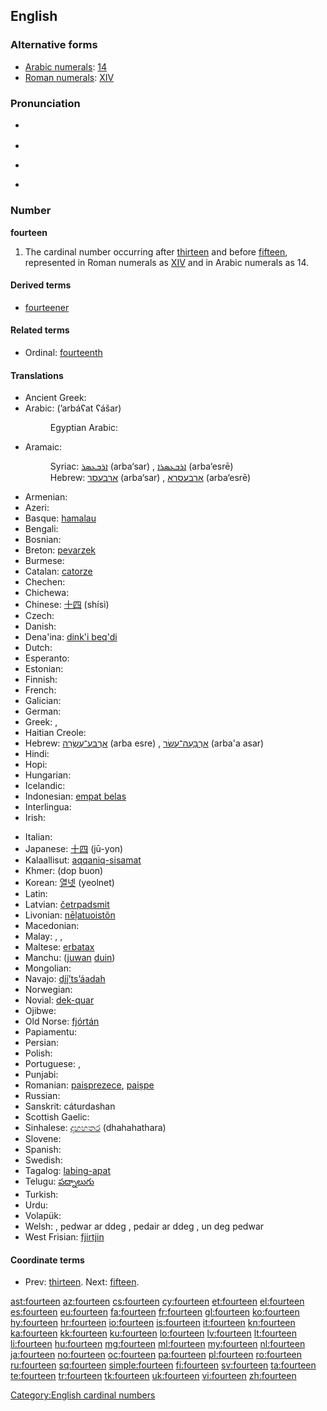 ==English==
{{wikipedia}}

===Alternative forms===
* [[w:Arabic numerals|Arabic numerals]]: [[14]]
* [[w:Roman numerals|Roman numerals]]: [[XIV]]

===Pronunciation===
* {{qualifier|next word stressed near the first syllable}}
*: {{a|UK}} {{IPA|/ˈfɔː.tiːn/}}
*: {{a|US}} {{IPA|/ˈfɔɹ.tin/}}
* {{audio|en-us-fourteen.ogg|Audio (US)}}
* {{qualifier|next word stressed after the first syllable}}
*: {{a|UK}} {{IPA|/ˌfɔːˈtiːn/}}
*: {{a|US}} {{IPA|/ˌfɔɹˈtin/}}
* {{rhymes|iːn}}

===Number===
'''fourteen'''

# The cardinal number occurring after [[thirteen]] and before [[fifteen]], represented in Roman numerals as [[XIV]] and in Arabic numerals as 14.

====Derived terms====
* [[fourteener]]

====Related terms====
* Ordinal: [[fourteenth]]

====Translations====
{{trans-top|cardinal number}}
* Ancient Greek: {{t-|grc|δεκατέσσαρες|tr=dekatéssares}}
* Arabic: {{Arab|[[اربعة عشر]]}} (’arbáʕat ʕášar)
*: Egyptian Arabic: {{tø|arz|اربعتاشر|alt=أربعتاشر|tr='arbaʕtaashar|sc=Arab|xs=Egyptian Arabic}}
* Aramaic:
*: Syriac: [[ܐܪܒܥܣܪ]] (arba‘sar) {{m}}, [[ܐܪܒܥܣܪܐ]] (arba‘esrē) {{f}}
*: Hebrew: [[ארבעסר]] (arba‘sar) {{m}}, [[ארבעסרא]] (arba‘esrē) {{f}}
* Armenian: {{t+|hy|տասնչորս|tr=tasnčors}}
* Azeri: {{t|az|on dörd}}
* Basque: [[hamalau]]
* Bengali: {{t|bn|চোদ্দ|tr=coddô}}
* Bosnian: {{t-|bs|četrnaest}}
* Breton: [[pevarzek]]
* Burmese: {{t|my|ဆယ့်လေး|tr=hsè.le:|sc=Mymr}}
* Catalan: [[catorze]]
* Chechen: {{tø|ce|дейтта|tr=deytta}}
* Chichewa: {{tø|ny|khumi n'zinayi}}
* Chinese: [[十四]] (shísì)
* Czech: {{t-|cs|čtrnáct}}
* Danish: {{t+|da|fjorten}}
* Dena'ina: [[dink'i beq'di]]
* Dutch: {{t+|nl|veertien|f}}
* Esperanto: {{t-|eo|dek kvar|xs=Esperanto}}
* Estonian: {{t-|et|neliteist}}
* Finnish: {{t+|fi|neljätoista}}
* French: {{t+|fr|quatorze|m}}
* Galician: {{t+|gl|catorce|xs=Galician}}
* German: {{t+|de|vierzehn}}
* Greek: {{t+|el|δεκατέσσερις|m|f|tr=dekatésseris}}, {{t+|el|δεκατέσσερα|n|tr=dekatéssera}}
* Haitian Creole: {{tø|ht|katòz|xs=Haitian Creole}}
* Hebrew: [[ארבע עשרה|אַרְבַּע־עֶשְׂרֵה]] (arba esre) {{f}} {{qualifier|used in counting}}, [[ארבעה עשר|אַרְבָּעָה־עָשָׂר]] (arba'a asar) {{m}}
* Hindi: {{t+|hi|चौदह|tr=chaudah|xs=Hindi}}
* Hopi: {{tø|hop|pakwt niikyang naalöqmuy siikya’ta}}
* Hungarian: {{t+|hu|tizennégy}}
* Icelandic: {{t+|is|fjórtán}}
* Indonesian: [[empat belas]]
* Interlingua: {{t|ia|dece-quatro}}
* Irish: {{t|ga|ceathair déag}}
{{trans-mid}}
* Italian: {{t+|it|quattordici}}
* Japanese: [[十四]] (jū-yon)
* Kalaallisut: [[aqqaniq-sisamat]]
* Khmer: {{Khmr|[[ដប់បួន]]}} (dop buon)
* Korean: [[열넷]] (yeolnet)
* Latin: {{t+|la|quattuordecim}}
* Latvian: [[četrpadsmit]]
* Livonian: [[nēļatuoistõn]]
* Macedonian: {{t|mk|четиринаесет|tr=četirináeset}}
* Malay: {{t|ms|empat belas}}, {{t|ms|sepuluh empat}}, {{t|ms|satu puluh empat}}
* Maltese: [[erbatax]]
* Manchu: ([[juwan]] [[duin]])
* Mongolian: {{t|mn| арван дөрөв‎|sc=Cyrl}}
* Navajo: [[dį́į́ʼtsʼáadah]]
* Norwegian: {{t+|no|fjorten}}
* Novial: [[dek-quar]]
* Ojibwe: {{tø|oj|ashi-niiwin}}
* Old Norse: [[fjórtán#Old Norse|fjórtán]]
* Papiamentu: {{tø|pap|djeskuater}}
* Persian: {{t|fa|چهارده|tr=čahârdah|xs=Persian}}
* Polish: {{t+|pl|czternaście}}
* Portuguese: {{t+|pt|catorze}}, {{t+|pt|quatorze}}
* Punjabi: {{t+|pa|ਚੌਦਾਂ|sc=Guru|xs=Punjabi}}
* Romanian: [[paisprezece]], [[paișpe]] {{qualifier|informal}}
* Russian: {{t+|ru|четырнадцать|tr=četýrnadtsat’}}
* Sanskrit: cáturdashan
* Scottish Gaelic: {{t-|gd|ceithir|xs=Scottish Gaelic}} {{t-|gd|deug|xs=Scottish Gaelic}}
* Sinhalese: [[දහහතර]] (dhahahathara)
* Slovene: {{t|sl|štirinajst}}
* Spanish: {{t+|es|catorce}}
* Swedish: {{t+|sv|fjorton}}
* Tagalog: [[labing-apat]]
* Telugu: [[పద్నాలుగు]]
* Turkish: {{t+|tr|on dört}}
* Urdu: {{t-|ur|چودہ|tr=chaudah|xs=Urdu}}
* Volapük: {{t|vo|degfol}}
* Welsh: {{t-|cy|deusaith|m|f|xs=Welsh}}, pedwar ar ddeg {{m}} {{qualifier|vigesimal}}, pedair ar ddeg {{f}} {{qualifier|vigesimal}}, un deg pedwar {{qualifier|decimal}}
* West Frisian: [[fjirtjin]]
{{trans-bottom}}

====Coordinate terms====
* Prev: [[thirteen]]. Next: [[fifteen]].

[[Category:English cardinal numbers]]

[[ast:fourteen]]
[[az:fourteen]]
[[cs:fourteen]]
[[cy:fourteen]]
[[et:fourteen]]
[[el:fourteen]]
[[es:fourteen]]
[[eu:fourteen]]
[[fa:fourteen]]
[[fr:fourteen]]
[[gl:fourteen]]
[[ko:fourteen]]
[[hy:fourteen]]
[[hr:fourteen]]
[[io:fourteen]]
[[is:fourteen]]
[[it:fourteen]]
[[kn:fourteen]]
[[ka:fourteen]]
[[kk:fourteen]]
[[ku:fourteen]]
[[lo:fourteen]]
[[lv:fourteen]]
[[lt:fourteen]]
[[li:fourteen]]
[[hu:fourteen]]
[[mg:fourteen]]
[[ml:fourteen]]
[[my:fourteen]]
[[nl:fourteen]]
[[ja:fourteen]]
[[no:fourteen]]
[[oc:fourteen]]
[[pa:fourteen]]
[[pl:fourteen]]
[[ro:fourteen]]
[[ru:fourteen]]
[[sq:fourteen]]
[[simple:fourteen]]
[[fi:fourteen]]
[[sv:fourteen]]
[[ta:fourteen]]
[[te:fourteen]]
[[tr:fourteen]]
[[tk:fourteen]]
[[uk:fourteen]]
[[vi:fourteen]]
[[zh:fourteen]]